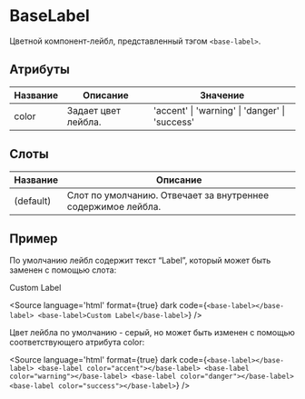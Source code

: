 
# BaseLabel

Цветной компонент-лейбл, представленный тэгом `<base-label>`.

## Атрибуты

| Название | Описание            | Значение                                       |
|----------|---------------------|------------------------------------------------|
| color    | Задает цвет лейбла. | 'accent' \| 'warning' \| 'danger' \| 'success' |

## Слоты

| Название  | Описание                                                     |
|-----------|--------------------------------------------------------------|
| (default) | Слот по умолчанию. Отвечает за внутреннее содержимое лейбла. |

## Пример

По умолчанию лейбл содержит текст “Label”, который может быть заменен с помощью слота:

<Canvas>
  <base-label></base-label>
  <base-label>Custom Label</base-label>
</Canvas>

<Source
language='html'
format={true}
dark
code={`
<base-label></base-label>
<base-label>Custom Label</base-label>
`}
/>

Цвет лейбла по умолчанию - серый, но может быть изменен с помощью соответствующего атрибута color:

<Canvas>
  <base-label></base-label>
  <base-label color="accent"></base-label>
  <base-label color="warning"></base-label>
  <base-label color="danger"></base-label>
  <base-label color="success"></base-label>
</Canvas>

<Source
language='html'
format={true}
dark
code={`
<base-label></base-label>
<base-label color="accent"></base-label>
<base-label color="warning"></base-label>
<base-label color="danger"></base-label>
<base-label color="success"></base-label>
`}
/>